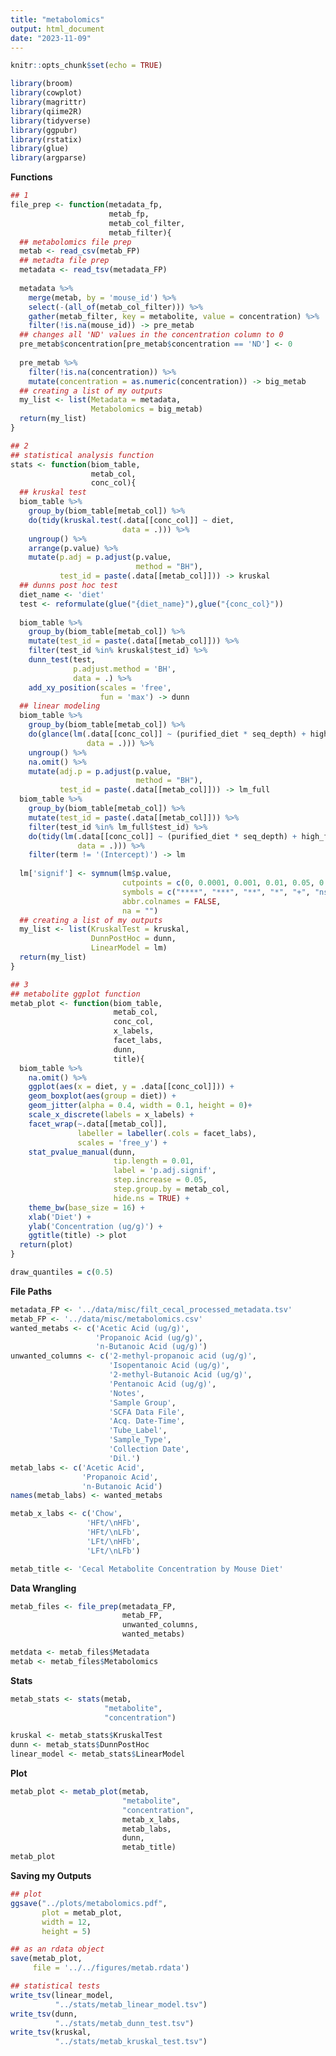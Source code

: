 ```yaml
---
title: "metabolomics"
output: html_document
date: "2023-11-09"
---
```


```r
knitr::opts_chunk$set(echo = TRUE)
```

```r
library(broom)
library(cowplot)
library(magrittr)
library(qiime2R)
library(tidyverse)
library(ggpubr)
library(rstatix)
library(glue)
library(argparse)
```

**Functions**
```r
## 1
file_prep <- function(metadata_fp,
                      metab_fp,
                      metab_col_filter,
                      metab_filter){
  ## metabolomics file prep 
  metab <- read_csv(metab_FP)
  ## metadta file prep 
  metadata <- read_tsv(metadata_FP)
  
  metadata %>% 
    merge(metab, by = 'mouse_id') %>% 
    select(-(all_of(metab_col_filter))) %>% 
    gather(metab_filter, key = metabolite, value = concentration) %>% 
    filter(!is.na(mouse_id)) -> pre_metab
  ## changes all 'ND' values in the concentration column to 0 
  pre_metab$concentration[pre_metab$concentration == 'ND'] <- 0
  
  pre_metab %>% 
    filter(!is.na(concentration)) %>% 
    mutate(concentration = as.numeric(concentration)) -> big_metab
  ## creating a list of my outputs
  my_list <- list(Metadata = metadata,
                  Metabolomics = big_metab)
  return(my_list)
}

## 2
## statistical analysis function
stats <- function(biom_table,
                  metab_col,
                  conc_col){
  ## kruskal test
  biom_table %>% 
    group_by(biom_table[metab_col]) %>% 
    do(tidy(kruskal.test(.data[[conc_col]] ~ diet,
                         data = .))) %>% 
    ungroup() %>%
    arrange(p.value) %>%
    mutate(p.adj = p.adjust(p.value,
                            method = "BH"),
           test_id = paste(.data[[metab_col]])) -> kruskal
  ## dunns post hoc test
  diet_name <- 'diet'
  test <- reformulate(glue("{diet_name}"),glue("{conc_col}"))
  
  biom_table %>% 
    group_by(biom_table[metab_col]) %>% 
    mutate(test_id = paste(.data[[metab_col]])) %>% 
    filter(test_id %in% kruskal$test_id) %>% 
    dunn_test(test,
              p.adjust.method = 'BH',
              data = .) %>% 
    add_xy_position(scales = 'free',
                    fun = 'max') -> dunn
  ## linear modeling
  biom_table %>% 
    group_by(biom_table[metab_col]) %>%
    do(glance(lm(.data[[conc_col]] ~ (purified_diet * seq_depth) + high_fat * high_fiber,
                 data = .))) %>% 
    ungroup() %>%
    na.omit() %>%
    mutate(adj.p = p.adjust(p.value,
                            method = "BH"),
           test_id = paste(.data[[metab_col]])) -> lm_full
  biom_table %>% 
    group_by(biom_table[metab_col]) %>% 
    mutate(test_id = paste(.data[[metab_col]])) %>% 
    filter(test_id %in% lm_full$test_id) %>%
    do(tidy(lm(.data[[conc_col]] ~ (purified_diet * seq_depth) + high_fat * high_fiber,
               data = .))) %>% 
    filter(term != '(Intercept)') -> lm
  
  lm['signif'] <- symnum(lm$p.value,
                         cutpoints = c(0, 0.0001, 0.001, 0.01, 0.05, 0.1, 1),
                         symbols = c("****", "***", "**", "*", "+", "ns"),
                         abbr.colnames = FALSE,
                         na = "")
  ## creating a list of my outputs
  my_list <- list(KruskalTest = kruskal,
                  DunnPostHoc = dunn,
                  LinearModel = lm)
  return(my_list)
}

## 3 
## metabolite ggplot function
metab_plot <- function(biom_table,
                       metab_col,
                       conc_col,
                       x_labels,
                       facet_labs,
                       dunn,
                       title){
  biom_table %>% 
    na.omit() %>% 
    ggplot(aes(x = diet, y = .data[[conc_col]])) +
    geom_boxplot(aes(group = diet)) +
    geom_jitter(alpha = 0.4, width = 0.1, height = 0)+
    scale_x_discrete(labels = x_labels) +
    facet_wrap(~.data[[metab_col]],
               labeller = labeller(.cols = facet_labs),
               scales = 'free_y') +
    stat_pvalue_manual(dunn,
                       tip.length = 0.01,
                       label = 'p.adj.signif',
                       step.increase = 0.05,
                       step.group.by = metab_col,
                       hide.ns = TRUE) +
    theme_bw(base_size = 16) +
    xlab('Diet') +
    ylab('Concentration (ug/g)') +
    ggtitle(title) -> plot
  return(plot)
}
```

```r
draw_quantiles = c(0.5)
```

**File Paths**
```r
metadata_FP <- '../data/misc/filt_cecal_processed_metadata.tsv'
metab_FP <- '../data/misc/metabolomics.csv'
wanted_metabs <- c('Acetic Acid (ug/g)',
                   'Propanoic Acid (ug/g)',
                   'n-Butanoic Acid (ug/g)')
unwanted_columns <- c('2-methyl-propanoic acid (ug/g)',
                      'Isopentanoic Acid (ug/g)',
                      '2-methyl-Butanoic Acid (ug/g)',
                      'Pentanoic Acid (ug/g)',
                      'Notes',
                      'Sample Group',
                      'SCFA Data File',
                      'Acq. Date-Time',
                      'Tube_Label',
                      'Sample_Type',
                      'Collection Date',
                      'Dil.')
metab_labs <- c('Acetic Acid',
                'Propanoic Acid',
                'n-Butanoic Acid')
names(metab_labs) <- wanted_metabs

metab_x_labs <- c('Chow', 
                 'HFt/\nHFb', 
                 'HFt/\nLFb',
                 'LFt/\nHFb', 
                 'LFt/\nLFb')

metab_title <- 'Cecal Metabolite Concentration by Mouse Diet'
```

**Data Wrangling**
```r
metab_files <- file_prep(metadata_FP,
                         metab_FP,
                         unwanted_columns,
                         wanted_metabs)

metdata <- metab_files$Metadata
metab <- metab_files$Metabolomics
```

**Stats**
```r
metab_stats <- stats(metab,
                     "metabolite",
                     "concentration")

kruskal <- metab_stats$KruskalTest
dunn <- metab_stats$DunnPostHoc
linear_model <- metab_stats$LinearModel
```

**Plot**
```r
metab_plot <- metab_plot(metab,
                         "metabolite",
                         "concentration",
                         metab_x_labs,
                         metab_labs,
                         dunn,
                         metab_title)
metab_plot
```

**Saving my Outputs**
```r
## plot
ggsave("../plots/metabolomics.pdf",
       plot = metab_plot,
       width = 12,
       height = 5)

## as an rdata object
save(metab_plot,
     file = '../../figures/metab.rdata')

## statistical tests 
write_tsv(linear_model,
          "../stats/metab_linear_model.tsv")
write_tsv(dunn,
          "../stats/metab_dunn_test.tsv")
write_tsv(kruskal,
          "../stats/metab_kruskal_test.tsv")
```

